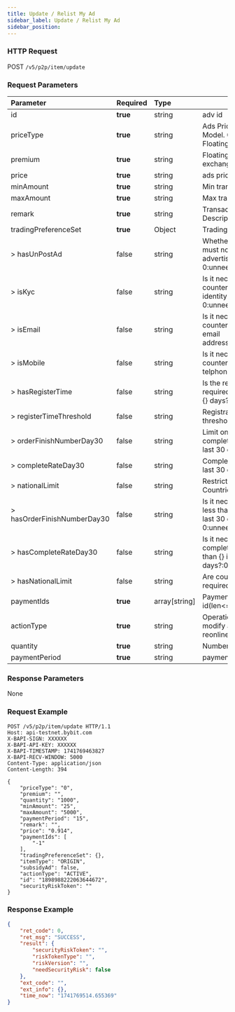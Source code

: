 ```yaml
---
title: Update / Relist My Ad
sidebar_label: Update / Relist My Ad
sidebar_position: 
---
```


### HTTP Request
POST `/v5/p2p/item/update`

### Request Parameters
| Parameter | Required | Type | Comments|
|:----- |:-------|:-----|------ |
|id|**true**|string|adv id|
|priceType|**true**|string|Ads Pricing Exchange Rate Model. 0 - Fixed rate; 1 - Floating rate|
|premium|**true**|string|Floating ratio with current exchange rate|
|price|**true**|string|ads price|
|minAmount|**true**|string|Min transaction amount|
|maxAmount|**true**|string|Max transaction amount|
|remark|**true**|string|Transaction Description(max=900)|
|tradingPreferenceSet|**true**|Object|Trading Preferences|
|> hasUnPostAd|false|string|Whether the counterparty must not have posted any advertisements: 0:unneed,1:need|
|> isKyc|false|string|Is it necessary for the counterparty to complete identity authentication?: 0:unneed,1:need|
|> isEmail|false|string|Is it necessary for the counterparty to bind an email address?:0:unneed,1:need|
|> isMobile|false|string|Is it necessary for the counterparty to bind an telphone?:0:unneed,1:need|
|> hasRegisterTime|false|string|Is the registration time required to be no less than {} days?0:unneed,1:need|
|> registerTimeThreshold|false|string|Registration time threshold(Unit: Day)|
|> orderFinishNumberDay30|false|string|Limit on number of completed orders in the last 30 days|
|> completeRateDay30|false|string|Completion rate limit in the last 30 days|
|> nationalLimit|false|string|Restricted KYC Countries;IOS 3 CODE|
|> hasOrderFinishNumberDay30|false|string|Is it necessary to have no less than {} orders in the last 30 days? 0:unneed,1:need|
|> hasCompleteRateDay30|false|string|Is it necessary to have a completion rate of no less than {} in the last 30 days?:0:unneed,1:need|
|> hasNationalLimit|false|string|Are country restrictions required;0:unneed,1:need|
|paymentIds|**true**|array[string]|Payment method type id(len<=5)|
|actionType|**true**|string|Operation Type: MODIFY modify adv; ACTIVE. reonline adv|
|quantity|**true**|string|Number of ads|
|paymentPeriod|**true**|string|payment duration|

### Response Parameters
None

### Request Example

```http
POST /v5/p2p/item/update HTTP/1.1
Host: api-testnet.bybit.com
X-BAPI-SIGN: XXXXXX
X-BAPI-API-KEY: XXXXXX
X-BAPI-TIMESTAMP: 1741769463827
X-BAPI-RECV-WINDOW: 5000
Content-Type: application/json
Content-Length: 394

{
    "priceType": "0",
    "premium": "",
    "quantity": "1000",
    "minAmount": "25",
    "maxAmount": "5000",
    "paymentPeriod": "15",
    "remark": "",
    "price": "0.914",
    "paymentIds": [
        "-1"
    ],
    "tradingPreferenceSet": {},
    "itemType": "ORIGIN",
    "subsidyAd": false,
    "actionType": "ACTIVE",
    "id": "1898988222063644672",
    "securityRiskToken": ""
}
```

### Response Example

```json
{
    "ret_code": 0,
    "ret_msg": "SUCCESS",
    "result": {
        "securityRiskToken": "",
        "riskTokenType": "",
        "riskVersion": "",
        "needSecurityRisk": false
    },
    "ext_code": "",
    "ext_info": {},
    "time_now": "1741769514.655369"
}
```
